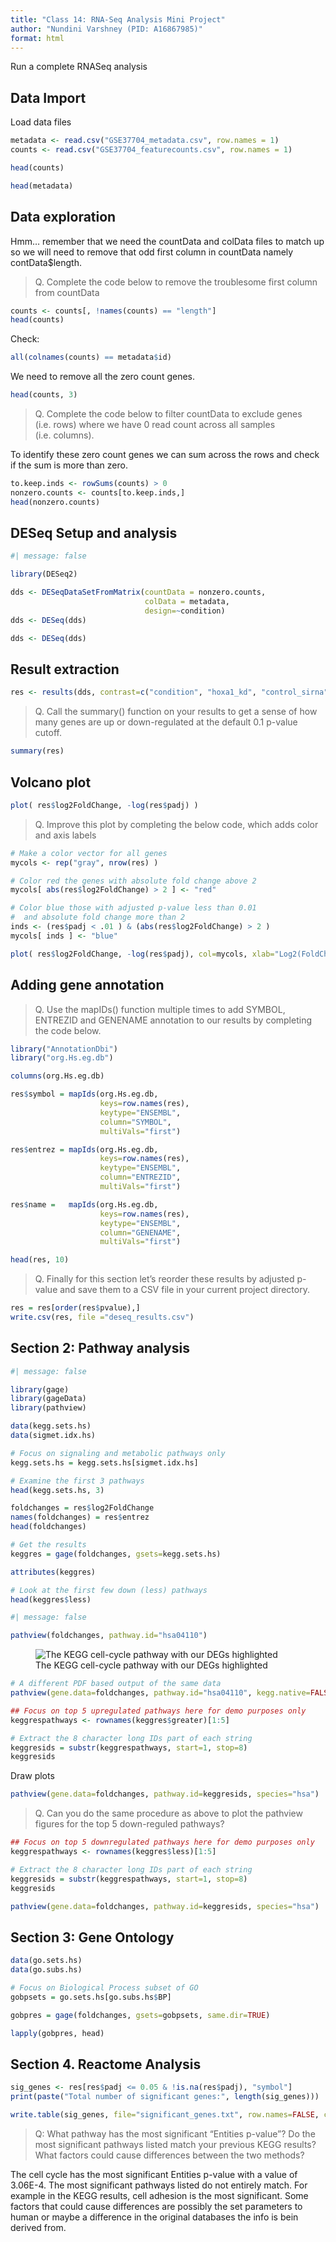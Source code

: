 ```yaml
---
title: "Class 14: RNA-Seq Analysis Mini Project"
author: "Nundini Varshney (PID: A16867985)"
format: html
---
```


Run a complete RNASeq analysis 

## Data Import 

Load data files

```r
metadata <- read.csv("GSE37704_metadata.csv", row.names = 1)
counts <- read.csv("GSE37704_featurecounts.csv", row.names = 1)
```

```r
head(counts)
```

```r
head(metadata)
```

## Data exploration 

Hmm... remember that we need the countData and colData files to match up so we will need to remove that odd first column in countData namely contData$length.

> Q. Complete the code below to remove the troublesome first column from countData

```r
counts <- counts[, !names(counts) == "length"]
head(counts)
```

Check:

```r
all(colnames(counts) == metadata$id)
```

We need to remove all the zero count genes.

```r
head(counts, 3)
```

> Q. Complete the code below to filter countData to exclude genes (i.e. rows) where we have 0 read count across all samples (i.e. columns).

To identify these zero count genes we can sum across the rows and check if the sum is more than zero. 

```r
to.keep.inds <- rowSums(counts) > 0
nonzero.counts <- counts[to.keep.inds,]
head(nonzero.counts)
```


## DESeq Setup and analysis 

```r
#| message: false 

library(DESeq2)
```


```r
dds <- DESeqDataSetFromMatrix(countData = nonzero.counts,
                              colData = metadata,
                              design=~condition)
dds <- DESeq(dds)
```

```r
dds <- DESeq(dds)
```

## Result extraction 

```r
res <- results(dds, contrast=c("condition", "hoxa1_kd", "control_sirna"))
```

> Q. Call the summary() function on your results to get a sense of how many genes are up or down-regulated at the default 0.1 p-value cutoff.

```r
summary(res)
```

## Volcano plot 

```r
plot( res$log2FoldChange, -log(res$padj) )
```

> Q. Improve this plot by completing the below code, which adds color and axis labels


```r
# Make a color vector for all genes
mycols <- rep("gray", nrow(res) )

# Color red the genes with absolute fold change above 2
mycols[ abs(res$log2FoldChange) > 2 ] <- "red"

# Color blue those with adjusted p-value less than 0.01
#  and absolute fold change more than 2
inds <- (res$padj < .01 ) & (abs(res$log2FoldChange) > 2 )
mycols[ inds ] <- "blue"

plot( res$log2FoldChange, -log(res$padj), col=mycols, xlab="Log2(FoldChange)", ylab="-Log(P-value)" )
```

## Adding gene annotation 

> Q. Use the mapIDs() function multiple times to add SYMBOL, ENTREZID and GENENAME annotation to our results by completing the code below.

```r
library("AnnotationDbi")
library("org.Hs.eg.db")

columns(org.Hs.eg.db)

res$symbol = mapIds(org.Hs.eg.db,
                    keys=row.names(res), 
                    keytype="ENSEMBL",
                    column="SYMBOL",
                    multiVals="first")

res$entrez = mapIds(org.Hs.eg.db,
                    keys=row.names(res),
                    keytype="ENSEMBL",
                    column="ENTREZID",
                    multiVals="first")

res$name =   mapIds(org.Hs.eg.db,
                    keys=row.names(res),
                    keytype="ENSEMBL",
                    column="GENENAME",
                    multiVals="first")

head(res, 10)
```

> Q. Finally for this section let's reorder these results by adjusted p-value and save them to a CSV file in your current project directory.

```r
res = res[order(res$pvalue),]
write.csv(res, file ="deseq_results.csv")
```

## Section 2: Pathway analysis 

```r
#| message: false

library(gage)
library(gageData)
library(pathview)
```

```r
data(kegg.sets.hs)
data(sigmet.idx.hs)

# Focus on signaling and metabolic pathways only
kegg.sets.hs = kegg.sets.hs[sigmet.idx.hs]

# Examine the first 3 pathways
head(kegg.sets.hs, 3)
```

```r
foldchanges = res$log2FoldChange
names(foldchanges) = res$entrez
head(foldchanges)
```

```r
# Get the results
keggres = gage(foldchanges, gsets=kegg.sets.hs)

attributes(keggres)
```

```r
# Look at the first few down (less) pathways
head(keggres$less)
```

```r
#| message: false

pathview(foldchanges, pathway.id="hsa04110")
```

![The KEGG cell-cycle pathway with our DEGs highlighted](hsa04110.pathview.png)


```r
# A different PDF based output of the same data
pathview(gene.data=foldchanges, pathway.id="hsa04110", kegg.native=FALSE)
```

```r
## Focus on top 5 upregulated pathways here for demo purposes only
keggrespathways <- rownames(keggres$greater)[1:5]

# Extract the 8 character long IDs part of each string
keggresids = substr(keggrespathways, start=1, stop=8)
keggresids
```

Draw plots

```r
pathview(gene.data=foldchanges, pathway.id=keggresids, species="hsa")
```

> Q. Can you do the same procedure as above to plot the pathview figures for the top 5 down-reguled pathways?

```r
## Focus on top 5 downregulated pathways here for demo purposes only
keggrespathways <- rownames(keggres$less)[1:5]

# Extract the 8 character long IDs part of each string
keggresids = substr(keggrespathways, start=1, stop=8)
keggresids

pathview(gene.data=foldchanges, pathway.id=keggresids, species="hsa")
```

## Section 3: Gene Ontology 

```r
data(go.sets.hs)
data(go.subs.hs)

# Focus on Biological Process subset of GO
gobpsets = go.sets.hs[go.subs.hs$BP]

gobpres = gage(foldchanges, gsets=gobpsets, same.dir=TRUE)

lapply(gobpres, head)
```

## Section 4. Reactome Analysis

```r
sig_genes <- res[res$padj <= 0.05 & !is.na(res$padj), "symbol"]
print(paste("Total number of significant genes:", length(sig_genes)))
```

```r
write.table(sig_genes, file="significant_genes.txt", row.names=FALSE, col.names=FALSE, quote=FALSE)
```


> Q: What pathway has the most significant “Entities p-value”? Do the most significant pathways listed match your previous KEGG results? What factors could cause differences between the two methods?

The cell cycle has the most significant Entities p-value with a value of 3.06E-4. The most significant pathways listed do not entirely match. For example in the KEGG results, cell adhesion is the most significant. Some factors that could cause differences are possibly the set parameters to human or maybe a difference in the original databases the info is bein derived from. 


